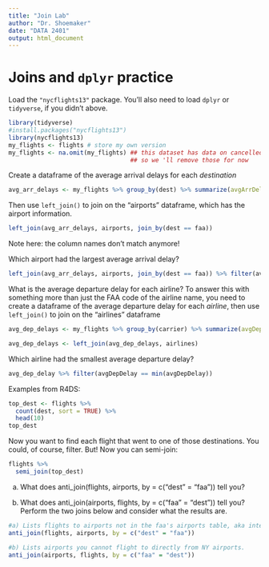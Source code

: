 ```yaml
---
title: "Join Lab"
author: "Dr. Shoemaker"
date: "DATA 2401"
output: html_document
---
```


# Joins and `dplyr` practice

Load the `"nycflights13"` package. You'll also need to load `dplyr` or `tidyverse`, if you didn't above.

```r
library(tidyverse)
#install.packages("nycflights13")
library(nycflights13)
my_flights <- flights # store my own version
my_flights <- na.omit(my_flights) ## this dataset has data on cancelled flights too, 
                                  ## so we 'll remove those for now

```

Create a dataframe of the average arrival delays for each *destination*

```r
avg_arr_delays <- my_flights %>% group_by(dest) %>% summarize(avgArrDelay = mean(arr_delay))
```

Then use `left_join()` to join on the "airports" dataframe, which has the airport information.

```r
left_join(avg_arr_delays, airports, join_by(dest == faa))
```

Note here: the column names don't match anymore!

Which airport had the largest average arrival delay?

```r
left_join(avg_arr_delays, airports, join_by(dest == faa)) %>% filter(avgArrDelay == max(avgArrDelay))
```

What is the average departure delay for each airline? To answer this with something more than just the FAA code of the airline name, you need to create a dataframe of the average departure delay for each *airline*, then use `left_join()` to join on the "airlines" dataframe

```r
avg_dep_delays <- my_flights %>% group_by(carrier) %>% summarize(avgDepDelay = mean(dep_delay))

avg_dep_delays <- left_join(avg_dep_delays, airlines)
```

Which airline had the smallest average departure delay?

```r
avg_dep_delay %>% filter(avgDepDelay == min(avgDepDelay))
```

Examples from R4DS:

```r

top_dest <- flights %>%
  count(dest, sort = TRUE) %>%
  head(10)
top_dest

```

Now you want to find each flight that went to one of those destinations. You could, of course, filter. But! Now you can semi-join:

```r
flights %>% 
  semi_join(top_dest)
```

a) What does anti_join(flights, airports, by = c("dest" = "faa")) tell you?

b) What does anti_join(airports, flights, by = c("faa" = "dest")) tell you? Perform the two joins below and consider what the results are.

```r
#a) Lists flights to airports not in the faa's airports table, aka international dests.
anti_join(flights, airports, by = c("dest" = "faa"))

#b) Lists airports you cannot flight to directly from NY airports.
anti_join(airports, flights, by = c("faa" = "dest"))
```

